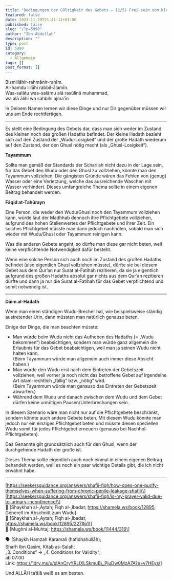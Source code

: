 ```yaml
---
title: "Bedingungen der Gültigkeit des Gebets – (2/5) Frei sein vom kleinen und großen Hadath"
featured: false
date: 2023-11-29T21:41:11+01:00
published: false
slug: "/?p=5990"
author: "Ibn Abdullah"
description: ""
type: post
id: 5990
category:
  - Allgemein
tags: []
post_format: []
---
```


Bismillāhir-rahmānir-rahīm.  
Al-hamdu lillāhi rabbil-ālamīn.  
Was-salātu was-salāmu alā rasūlinā muhammad,  
wa alā ālihi wa sahbihi ajma’īn

In Deinem Namen lernen wir diese Dinge und nur Dir gegenüber müssen wir uns am Ende rechtfertigen.

---

Es stellt eine Bedingung des Gebets dar, dass man sich weder im Zustand des kleinen noch des großen Hadaths befindet. Der kleine Hadath bezieht sich auf den Zustand der „Wudu-Losigkeit“ und der große Hadath wiederum auf den Zustand, der den Ghusl nötig macht (als „Ghusl-Losigkeit“).

**Tayammum**

Sollte man gemäß der Standards der Schari’ah nicht dazu in der Lage sein, für das Gebet den Wudu oder den Ghusl zu vollziehen, könnte man den Tayammum vollziehen. Die gängisten Gründe wären das Fehlen von (genug) Wasser oder eine Verletzung, welche das ausreichende Waschen mit Wasser verhindert. Dieses umfangreiche Thema sollte in einem eigenen Beitrag behandelt werden.

**Fāqid at-Tahūrayn**

Eine Person, die weder den Wudu/Ghusl noch den Tayammum vollziehen kann, würde laut der Madhhab dennoch ihre Pflichtgebete vollziehen, aufgrund des hohen Stellenwertes der Pflichtgebete und ihrer Zeit. Ein solches Pflichtgebet müsste man dann jedoch nachholen, sobald man sich wieder mit Wudu/Ghusl oder Tayammum reinigen kann.

Was die anderen Gebete angeht, so dürfte man diese gar nicht beten, weil keine verpflichtende Notwendigkeit dafür besteht.

Wenn eine solche Person sich auch noch im Zustand des großen Hadaths befindet (also eigentlich Ghusl vollziehen müsste), dürfte sie bei diesem Gebet aus dem Qur’an nur Surat al-Fatihah rezitieren, da sie ja eigentlich aufgrund des großen Hadaths absolut gar nichts aus dem Qur’an rezitieren dürfte und dann ja nur die Surat al-Fatihah für das Gebet verpflichtend und somit notwendig ist.

---

**Dāim al-Hadath**

Wenn man einen ständigen Wudu-Brecher hat, wie beispielsweise ständig austretender Urin, dann müssten man natürlich genauso beten.

Einige der Dinge, die man beachten müsste:

- Man würde beim Wudu nicht das Aufheben des Hadaths (= „Wudu bekommen“) beabsichtigen, sondern man würde ganz allgemein die Erlaubnis für das Gebet beabsichtigen, weil man ja seinen Wudu nicht halten kann.  
  (Beim Tayammum würde man allgemein auch immer diese Absicht haben.)
- Man würde den Wudu erst nach dem Eintreten der Gebetszeit vollziehen, weil vorher ja noch nicht das betroffene Gebet auf irgendeine Art islam-rechtlich „fällig“ bzw. „nötig“ wird.  
  (Beim Tayammum würde man genauso das Eintreten der Gebetszeit abwarten.)
- Während dem Wudu und danach zwischen dem Wudu und dem Gebet dürfen keine unnötigen Pausen/Unterbrechungen sein.

In diesem Szenario wäre man nicht nur auf die Pflichtgebete beschränkt, sondern könnte auch andere Gebete beten. Mit diesem Wudu könnte man jedoch nur ein einziges Pflichtgebet beten und müsste diesen speziellen Wudu somit für jedes Pflichtgebet erneuern (genauso bei Nachhol-Pflichtgebeten).

Das Genannte gilt grundsätzlich auch für den Ghusl, wenn der durchgehende Hadath der große ist.

Dieses Thema sollte eigentlich auch noch einmal in einem eigenen Beitrag behandelt werden, weil es noch ein paar wichtige Details gibt, die ich nicht erwähnt habe.

---

\[https://seekersguidance.org/answers/shafii-fiqh/how-does-one-purify-themselves-when-suffering-from-chronic-penile-leakage-shafii/\]  
\[https://seekersguidance.org/answers/shafii-fiqh/is-my-prayer-valid-due-to-urinary-incontinence/\]  
:green_book: \[Shaykhah al-‚Aytah; Fiqh al-‚Ibadat; https://shamela.ws/book/12895; Generell im Abschnitt zum Wudu\]  
:green_book: \[Shaykhah al-‚Aytah; Fiqh al-‚Ibadat; https://shamela.ws/book/12895/227#p1\]  
:green_book: \[Mughni al-Muhtaj; https://shamela.ws/book/11444/316\]

:speaking_head: \[Shaykh Hamzah Karamali (hafidhahullāh);  
Sharh Ibn Qasim, Kitab as-Salah;  
„3. Conditions“ -&gt; „4. Conditions for Validity“;  
ab 07:00  
Link: https://1drv.ms/u/s!AnCryYRLIXLSkmuB\_PjuDw0MzA7A?e=v7HEys\]

Und ALLĀH ta’ālā weiß es am besten.
